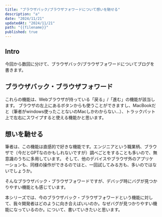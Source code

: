 ```yaml
---
title: "ブラウザバック/ブラウザフォワードについて想いを馳せる"
description: "a"
date: "2024/11/21"
updatedAt: "2024/11/21"
path: "{{filename}}"
published: true
---
```


## Intro
今回から数回に分けて、ブラウザバック/ブラウザフォワードについてブログを書きます。

## ブラウザバック・ブラウザフォワード
これらの機能は、Webブラウザが持っている「戻る」/「進む」の機能が該当します。
ブラウザの左上にあるボタンからも使うことができますし、MacBookだと（筆者がwindows使ったことないのMacしかわからない…）、トラックパット上で左右にスワイプすると使える機能かと思います。

## 想いを馳せる
筆者は、この機能は直感的で好きな機能です。エンジニアという職業柄、ブラウザで（今だとGPTなのかもしれないですが）調べごとをすることも多いので、無意識のうちに多用しています。
そして、他のデバイスやブラウザ外のアプリケーションも、同様の操作ができるのではと、一回試してみる方も、多いのではないでしょうか。

そんなブラウザバック・ブラウザフォワードですが、デバッグ時にバグが見つかりやすい機能とも感じています。

本シリーズでは、今のブラウザバック・ブラウザフォワードという機能に対して、我々開発者はどのように向き合えばいいのか。なぜバグが見つかりやすい機能になっているのか。について、書いていきたいと思います。


